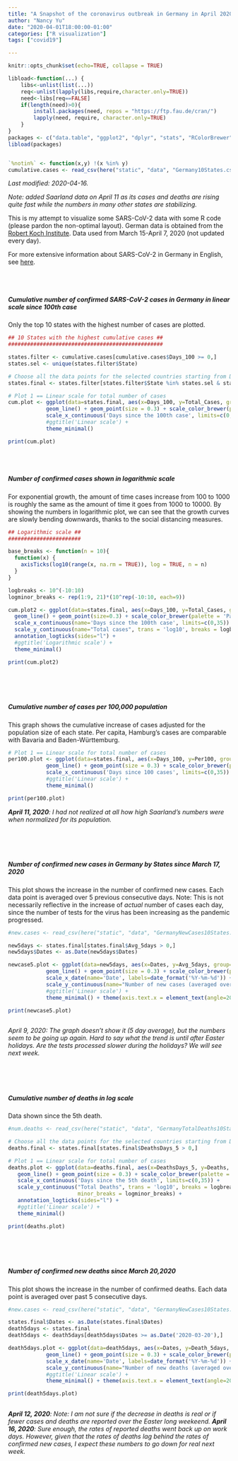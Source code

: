 ```yaml
---
title: "A Snapshot of the coronavirus outbreak in Germany in April 2020"
author: "Nancy Yu"
date: "2020-04-01T18:00:00-01:00"
categories: ["R visualization"]
tags: ["covid19"]

---
```



```r

knitr::opts_chunk$set(echo=TRUE, collapse = TRUE)

libload<-function(...) {
    libs<-unlist(list(...))
    req<-unlist(lapply(libs,require,character.only=TRUE))
    need<-libs[req==FALSE]
    if(length(need)>0){ 
        install.packages(need, repos = "https://ftp.fau.de/cran/")
        lapply(need, require, character.only=TRUE)
    }
}
packages <- c("data.table", "ggplot2", "dplyr", "stats", "RColorBrewer", "readr", "here", "scales")
libload(packages)


`%notin%` <- function(x,y) !(x %in% y) 
cumulative.cases <- read_csv(here("static", "data", "Germany10States.csv"))


```

*Last modified: 2020-04-16.*  

*Note: added Saarland data on April 11 as its cases and deaths are rising quite fast while the numbers in many other states are stabilizing.*

This is my attempt to visualize some SARS-CoV-2 data with some R code (please pardon the non-optimal layout). German data is obtained from the [Robert Koch Institute]. Data used from March 15-April 7, 2020 (not updated every day).

[Robert Koch Institute]: https://www.rki.de/DE/Content/InfAZ/N/Neuartiges_Coronavirus/Fallzahlen.html

For more extensive information about SARS-CoV-2 in Germany in English, see [here](https://www.german-way.com/for-expats/living-in-germany/expat-how-to-guides-for-germany/coronavirus-in-germany-information/).


<br/>
<br/>

##### Cumulative number of confirmed SARS-CoV-2 cases in Germany in linear scale since 100th case
Only the top 10 states with the highest number of cases are plotted.


```r

## 10 States with the highest cumulative cases ##
#################################################

states.filter <- cumulative.cases[cumulative.cases$Days_100 >= 0,]
states.sel <- unique(states.filter$State)

# Choose all the data points for the selected countries starting from Days_100 > 0
states.final <- states.filter[states.filter$State %in% states.sel & states.filter$Days_100 > 0,]

# Plot 1 == Linear scale for total number of cases
cum.plot <- ggplot(data=states.final, aes(x=Days_100, y=Total_Cases, group=State, color=State)) +
            geom_line() + geom_point(size = 0.3) + scale_color_brewer(palette = 'Paired') +
            scale_x_continuous('Days since the 100th case', limits=c(0,35)) + scale_y_continuous("Total cases") + 
            #ggtitle('Linear scale') +
            theme_minimal()

print(cum.plot)

```
<br/>
<br/>
  
##### Number of confirmed cases shown in logarithmic scale

For exponential growth, the amount of time cases increase from 100 to 1000 is roughly the same as the amount of time it goes from 1000 to 10000. By showing the numbers in logarithmic plot, we can see that the growth curves are slowly bending downwards, thanks to the social distancing measures. 


```r

## Logarithmic scale ##
#######################

base_breaks <- function(n = 10){
  function(x) {
    axisTicks(log10(range(x, na.rm = TRUE)), log = TRUE, n = n)
  }
}

logbreaks <- 10^(-10:10)
logminor_breaks <- rep(1:9, 21)*(10^rep(-10:10, each=9))

cum.plot2 <- ggplot(data=states.final, aes(x=Days_100, y=Total_Cases, group=State, color=State)) +
  geom_line() + geom_point(size=0.3) + scale_color_brewer(palette = 'Paired') +
  scale_x_continuous(name='Days since the 100th case', limits=c(0,35)) + 
  scale_y_continuous(name="Total cases", trans = 'log10', breaks = logbreaks, minor_breaks = logminor_breaks) +
  annotation_logticks(sides="l") + 
  #ggtitle('Logarithmic scale') +
  theme_minimal()

print(cum.plot2)

```
<br/>
<br/>
<br/>
  
##### Cumulative number of cases per 100,000 population

This graph shows the cumulative increase of cases adjusted for the population size of each state.  Per capita, Hamburg's cases are comparable with Bavaria and Baden-Württemburg.

```r

# Plot 1 == Linear scale for total number of cases
per100.plot <- ggplot(data=states.final, aes(x=Days_100, y=Per100, group=State, color=State)) +
            geom_line() + geom_point(size = 0.3) + scale_color_brewer(palette = 'Paired') +
            scale_x_continuous('Days since 100 cases', limits=c(0,35)) + scale_y_continuous("Cumulative cases per 100,000") + 
            #ggtitle('Linear scale') +
            theme_minimal()

print(per100.plot)

```

_**April 11, 2020**: I had not realized at all how high Saarland's numbers were when normalized for its population._

<br/>
<br/>
<br/>

  
##### Number of confirmed new cases in Germany by States since March 17, 2020

This plot shows the increase in the number of confirmed new cases. Each data point is averaged over 5 previous consecutive days. Note: This is not necessarily reflective in the increase of *actual* number of cases each day, since the number of tests for the virus has been increasing as the pandemic progressed.


```r
#new.cases <- read_csv(here("static", "data", "GermanyNewCases10States.csv"))

new5days <- states.final[states.final$Avg_5days > 0,]
new5days$Dates <- as.Date(new5days$Dates)

newcase5.plot <- ggplot(data=new5days, aes(x=Dates, y=Avg_5days, group=State, color=State)) +
            geom_line() + geom_point(size = 0.3) + scale_color_brewer(palette = 'Paired') +
            scale_x_date(name='Date', labels=date_format('%Y-%m-%d')) + 
            scale_y_continuous(name="Number of new cases (averaged over 5 days)") + 
            #ggtitle('Linear scale') +
            theme_minimal() + theme(axis.text.x = element_text(angle=20, hjust=0.5, vjust=0.5))

print(newcase5.plot)
 
```

_*April 9, 2020*: The graph doesn't show it (5 day average), but the numbers seem to be going up again. Hard to say what the trend is until after Easter holidays. Are the tests processed slower during the holidays? We will see next week._ 

<br/>
<br/>
<br/>

##### Cumulative number of deaths in log scale

Data shown since the 5th death.

```r
#num.deaths <- read_csv(here("static", "data", "GermanyTotalDeaths10States.csv"))

# Choose all the data points for the selected countries starting from Days_5 > 0
deaths.final <- states.final[states.final$DeathsDays_5 > 0,]

# Plot 1 == Linear scale for total number of cases
deaths.plot <- ggplot(data=deaths.final, aes(x=DeathsDays_5, y=Deaths, group=State, color=State)) +
   geom_line() + geom_point(size = 0.3) + scale_color_brewer(palette = 'Paired') +
   scale_x_continuous('Days since the 5th death', limits=c(0,35)) + 
   scale_y_continuous("Total Deaths", trans = 'log10', breaks = logbreaks, 
                      minor_breaks = logminor_breaks) +
   annotation_logticks(sides="l") + 
   #ggtitle('Linear scale') +
   theme_minimal()

print(deaths.plot)

```

<br/>
<br/>
<br/>

##### Number of confirmed new deaths since March 20,2020

This plot shows the increase in the number of confirmed deaths. Each data point is averaged over past 5 consecutive days. 

```r
#new.cases <- read_csv(here("static", "data", "GermanyNewCases10States.csv"))

states.final$Dates <- as.Date(states.final$Dates)
death5days <- states.final
death5days <- death5days[death5days$Dates >= as.Date('2020-03-20'),]

death5days.plot <- ggplot(data=death5days, aes(x=Dates, y=Death_5days, group=State, color=State)) +
            geom_line() + geom_point(size = 0.3) + scale_color_brewer(palette = 'Paired') +
            scale_x_date(name='Date', labels=date_format('%Y-%m-%d')) + 
            scale_y_continuous(name="Number of new deaths (averaged over 5 days)") + 
            #ggtitle('Linear scale') +
            theme_minimal() + theme(axis.text.x = element_text(angle=20, hjust=0.5, vjust=0.5))

print(death5days.plot)
 
```

_**April 12, 2020**: Note: I am not sure if the decrease in deaths is real or if fewer cases and deaths are reported over the Easter long weekeend._
_**April 16, 2020**: Sure enough, the rates of reported deaths went back up on work days. However, given that the rates of deaths lag behind the rates of confirmed new cases, I expect these numbers to go down for real next week._

<br/>
<br/>
<br/>

